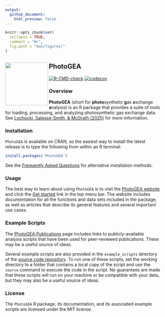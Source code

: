 ```yaml
---
output:
  github_document:
    html_preview: false
---
```


<!-- README.md is generated from README.Rmd. Please edit that file.      -->
<!-- To locally generate README.md, run rmarkdown::render('README.Rmd'). -->

```r
knitr::opts_chunk$set(
  collapse = TRUE,
  comment = "#>",
  fig.path = "man/figures/"
)
```

## PhotoGEA <a href="https://eloch216.github.io/PhotoGEA/"><img src="man/figures/logo.svg" align="left" style="height:138px"></a>

<!-- badges: start -->
[![R-CMD-check](https://github.com/eloch216/PhotoGEA/actions/workflows/R-CMD-check.yaml/badge.svg)](https://github.com/eloch216/PhotoGEA/actions/workflows/R-CMD-check.yaml)
[![codecov](https://codecov.io/gh/eloch216/PhotoGEA/graph/badge.svg)](https://app.codecov.io/gh/eloch216/PhotoGEA?branch=main)
<!-- badges: end -->

### Overview

**PhotoGEA** (short for **photo**synthetic **g**as **e**xchange **a**nalysis) is
an R package that provides a suite of tools for loading, processing, and
analyzing photosynthetic gas exchange data. See
[Lochocki, Salesse-Smith, & McGrath (2025)](https://onlinelibrary.wiley.com/doi/10.1111/pce.15501)
for more information.

### Installation

`PhotoGEA` is available on CRAN, so the easiest way to install the latest
release is to type the following from within an R terminal:

```r
install.packages('PhotoGEA')
```

See the [Frequently Asked Questions](https://eloch216.github.io/PhotoGEA/articles/web_only/frequent_questions.html)
for alternative installation methods.

### Usage

The best way to learn about using `PhotoGEA` is to visit the
[PhotoGEA website](https://eloch216.github.io/PhotoGEA/index.html) and click the
[Get started](https://eloch216.github.io/PhotoGEA/articles/PhotoGEA.html) link
in the top menu bar. The website includes documentation for all the functions
and data sets included in the package, as well as articles that describe its
general features and several important use cases.

### Example Scripts

The [PhotoGEA
Publications](https://eloch216.github.io/PhotoGEA/articles/web_only/publications.html)
page includes links to publicly-available analysis scripts that have been used
for peer-reviewed publications. These may be a useful source of ideas.

Several example scripts are also provided in the `example_scripts` directory of
the [source code repository](https://github.com/eloch216/PhotoGEA). To run one
of these scripts, set the working directory to a folder that contains a local
copy of the script and use the `source` command to execute the code in the
script. No guarantees are made that these scripts will run on your machine or be
compatible with your data, but they may also be a useful source of ideas.

### License

The `PhotoGEA` R package, its documentation, and its associated example scripts
are licensed under the MIT license.
